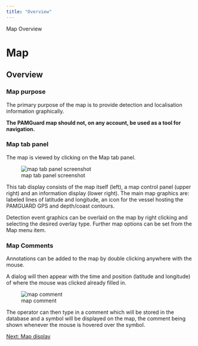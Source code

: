 ```yaml
---
title: "Overview"
---
```

 Map Overview  

Map
===

Overview
--------

### Map purpose

The primary purpose of the map is to provide detection and localisation information graphically.  
  
**The PAMGuard map should not, on any account, be used as a tool for navigation.**

  

### Map tab panel

The map is viewed by clicking on the Map tab panel.  
  
![map tab panel screenshot](images/mapTabPanel.png)  
  
  
This tab display consists of the map itself (left), a map control panel (upper right) and an information display (lower right). The main map graphics are: labeled lines of latitude and longitude, an icon for the vessel hosting the PAMGUARD GPS and depth/coast contours.  
  
Detection event graphics can be overlaid on the map by right clicking and selecting the desired overlay type. Further map options can be set from the Map menu item.

### Map Comments

Annotations can be added to the map by double clicking anywhere with the mouse.

A dialog will then appear with the time and position (latitude and longitude) of where the mouse was clicked already filled in.

  
![map comment](images/mapcomment.png)  
  

The operator can then type in a comment which will be stored in the database and a symbol will be displayed on the map, the comment being shown whenever the mouse is hovered over the symbol.

  
  

[Next: Map display](mapDisplay.html)